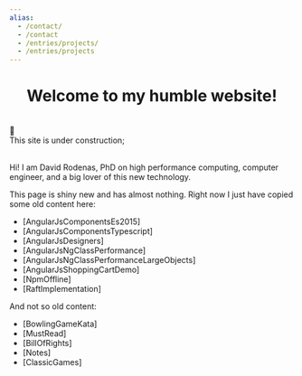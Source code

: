 ```yaml
---
alias:
  - /contact/
  - /contact
  - /entries/projects/
  - /entries/projects
---
```


<h1 style="text-align:center">Welcome to my humble website!</h1>
<br />

<Row>
  <Col></Col>
  <div style={{ textAlign: "center" }}>
    <div style={{ fontSize: "10em", lineHeight: 1, color: "black" }}>🚧</div>
    This site is under construction;
  </div>
  <Col></Col>
</Row>
<br />

Hi! I am David Rodenas, PhD on high performance computing,
computer engineer, and a big lover of this new technology.

This page is shiny new and has almost nothing.
Right now I just have copied some old content here:

- [AngularJsComponentsEs2015]
- [AngularJsComponentsTypescript]
- [AngularJsDesigners]
- [AngularJsNgClassPerformance]
- [AngularJsNgClassPerformanceLargeObjects]
- [AngularJsShoppingCartDemo]
- [NpmOffline]
- [RaftImplementation]

And not so old content:

- [BowlingGameKata]
- [MustRead]
- [BillOfRights]
- [Notes]
- [ClassicGames]
